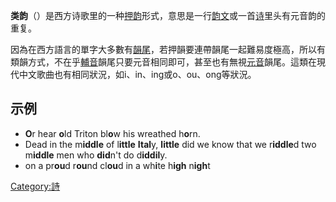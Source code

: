 {{unreferenced|time=2014-10-05T23:23:23+00:00}}
{{expert|time=2014-10-05T16:53:58+00:00}}
'''类韵'''（{{lang-en|Assonance}}）是西方诗歌里的一种[[押韵|押韵]]形式，意思是一行[[韵文|韵文]]或一首[[诗|诗]]里头有元音韵的重复。

因為在西方語言的單字大多數有[[韻尾|韻尾]]，若押韻要連帶韻尾一起難易度極高，所以有類韻方式，不在乎[[輔音|輔音]]韻尾只要元音相同即可，甚至也有無視[[元音|元音]]韻尾。這類在現代中文歌曲也有相同狀況，如i、in、ing或o、ou、ong等狀況。

== 示例 ==
* '''O'''r hear '''o'''ld Triton bl'''o'''w his wreathed h'''o'''rn.
* Dead in the m'''iddle''' of l'''ittle''' '''Ital'''y, '''little''' did we know that we r'''iddle'''d two m'''iddle''' men who '''did'''n't do d'''iddil'''y.
* on a pr'''ou'''d r'''ou'''nd cl'''ou'''d in a wh'''i'''te h'''igh''' n'''igh'''t

[[Category:詩|Category:詩]]
